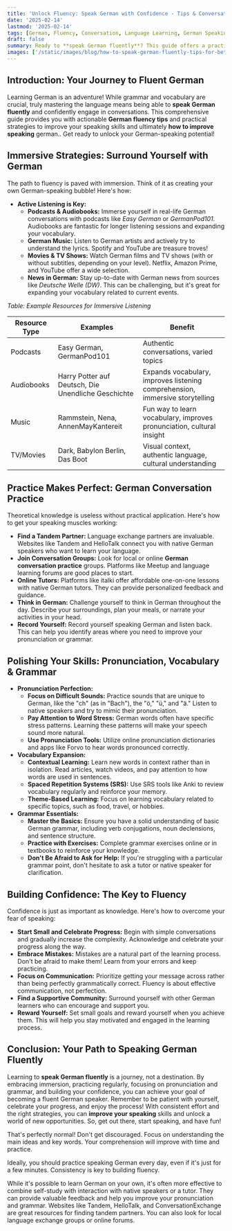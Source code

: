 ```yaml
---
title: 'Unlock Fluency: Speak German with Confidence - Tips & Conversation Practice'
date: '2025-02-14'
lastmod: '2025-02-14'
tags: [German, Fluency, Conversation, Language Learning, German Speaking Tips, German Conversation Practice]
draft: false
summary: Ready to **speak German fluently**? This guide offers a practical roadmap, blending proven techniques with engaging conversation tips. Improve your German speaking skills and become a confident German speaker!
images: ['/static/images/blog/how-to-speak-german-fluently-tips-for-better-conversations-1.png']
---
```


## Introduction: Your Journey to Fluent German

Learning German is an adventure! While grammar and vocabulary are crucial, truly mastering the language means being able to **speak German fluently** and confidently engage in conversations. This comprehensive guide provides you with actionable **German fluency tips** and practical strategies to improve your speaking skills and ultimately **how to improve speaking** german.. Get ready to unlock your German-speaking potential!

## Immersive Strategies: Surround Yourself with German

The path to fluency is paved with immersion. Think of it as creating your own German-speaking bubble! Here's how:

- **Active Listening is Key:**
  - **Podcasts & Audiobooks:** Immerse yourself in real-life German conversations with podcasts like _Easy German_ or _GermanPod101_. Audiobooks are fantastic for longer listening sessions and expanding your vocabulary.
  - **German Music:** Listen to German artists and actively try to understand the lyrics. Spotify and YouTube are treasure troves!
  - **Movies & TV Shows:** Watch German films and TV shows (with or without subtitles, depending on your level). Netflix, Amazon Prime, and YouTube offer a wide selection.
  - **News in German:** Stay up-to-date with German news from sources like _Deutsche Welle (DW)_. This can be challenging, but it's great for expanding your vocabulary related to current events.

_Table: Example Resources for Immersive Listening_

| Resource Type | Examples                                            | Benefit                                                                      |
| ------------- | --------------------------------------------------- | ---------------------------------------------------------------------------- |
| Podcasts      | Easy German, GermanPod101                           | Authentic conversations, varied topics                                       |
| Audiobooks    | Harry Potter auf Deutsch, Die Unendliche Geschichte | Expands vocabulary, improves listening comprehension, immersive storytelling |
| Music         | Rammstein, Nena, AnnenMayKantereit                  | Fun way to learn vocabulary, improves pronunciation, cultural insight        |
| TV/Movies     | Dark, Babylon Berlin, Das Boot                      | Visual context, authentic language, cultural understanding                   |

## Practice Makes Perfect: German Conversation Practice

Theoretical knowledge is useless without practical application. Here's how to get your speaking muscles working:

- **Find a Tandem Partner:** Language exchange partners are invaluable. Websites like Tandem and HelloTalk connect you with native German speakers who want to learn your language.
- **Join Conversation Groups:** Look for local or online **German conversation practice** groups. Platforms like Meetup and language learning forums are good places to start.
- **Online Tutors:** Platforms like italki offer affordable one-on-one lessons with native German tutors. They can provide personalized feedback and guidance.
- **Think in German:** Challenge yourself to think in German throughout the day. Describe your surroundings, plan your meals, or narrate your activities in your head.
- **Record Yourself:** Record yourself speaking German and listen back. This can help you identify areas where you need to improve your pronunciation or grammar.

## Polishing Your Skills: Pronunciation, Vocabulary & Grammar

- **Pronunciation Perfection:**
  - **Focus on Difficult Sounds:** Practice sounds that are unique to German, like the "ch" (as in "Bach"), the "ö," "ü," and "ä." Listen to native speakers and try to mimic their pronunciation.
  - **Pay Attention to Word Stress:** German words often have specific stress patterns. Learning these patterns will make your speech sound more natural.
  - **Use Pronunciation Tools:** Utilize online pronunciation dictionaries and apps like Forvo to hear words pronounced correctly.
- **Vocabulary Expansion:**
  - **Contextual Learning:** Learn new words in context rather than in isolation. Read articles, watch videos, and pay attention to how words are used in sentences.
  - **Spaced Repetition Systems (SRS):** Use SRS tools like Anki to review vocabulary regularly and reinforce your memory.
  - **Theme-Based Learning:** Focus on learning vocabulary related to specific topics, such as food, travel, or hobbies.
- **Grammar Essentials:**
  - **Master the Basics:** Ensure you have a solid understanding of basic German grammar, including verb conjugations, noun declensions, and sentence structure.
  - **Practice with Exercises:** Complete grammar exercises online or in textbooks to reinforce your knowledge.
  - **Don't Be Afraid to Ask for Help:** If you're struggling with a particular grammar point, don't hesitate to ask a tutor or native speaker for clarification.

## Building Confidence: The Key to Fluency

Confidence is just as important as knowledge. Here's how to overcome your fear of speaking:

- **Start Small and Celebrate Progress:** Begin with simple conversations and gradually increase the complexity. Acknowledge and celebrate your progress along the way.
- **Embrace Mistakes:** Mistakes are a natural part of the learning process. Don't be afraid to make them! Learn from your errors and keep practicing.
- **Focus on Communication:** Prioritize getting your message across rather than being perfectly grammatically correct. Fluency is about effective communication, not perfection.
- **Find a Supportive Community:** Surround yourself with other German learners who can encourage and support you.
- **Reward Yourself:** Set small goals and reward yourself when you achieve them. This will help you stay motivated and engaged in the learning process.

## Conclusion: Your Path to Speaking German Fluently

Learning to **speak German fluently** is a journey, not a destination. By embracing immersion, practicing regularly, focusing on pronunciation and grammar, and building your confidence, you can achieve your goal of becoming a fluent German speaker. Remember to be patient with yourself, celebrate your progress, and enjoy the process! With consistent effort and the right strategies, you can **improve your speaking** skills and unlock a world of new opportunities. So, get out there, start speaking, and have fun!

<FAQ question="What if I don't understand everything I read or hear?">That's perfectly normal! Don't get discouraged. Focus on understanding the main ideas and key words. Your comprehension will improve with time and practice.</FAQ>

<FAQ question="How often should I practice speaking German?">Ideally, you should practice speaking German every day, even if it's just for a few minutes. Consistency is key to building fluency.</FAQ>

<FAQ question="Is it possible to learn German fluently on my own?">
  While it's possible to learn German on your own, it's often more effective to combine self-study with interaction with native speakers or a tutor. They can provide valuable feedback and help you improve your pronunciation and grammar.
</FAQ>

<FAQ question="What are the best ways to find a tandem partner?">
  Websites like Tandem, HelloTalk, and ConversationExchange are great resources for finding tandem partners. You can also look for local language exchange groups or online forums.
</FAQ>
